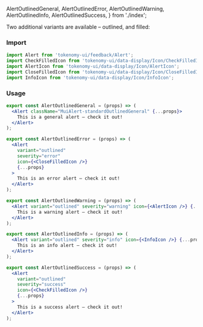   AlertOutlinedGeneral,
  AlertOutlinedError,
  AlertOutlinedWarning,
  AlertOutlinedInfo,
  AlertOutlinedSuccess,
} from './index';

<Title>Alert Variants</Title>
<Subtitle>
  Two additional variants are available – outlined, and filled:
</Subtitle>

### Import

```jsx
import Alert from 'tokenomy-ui/feedback/Alert';
import CheckFilledIcon from 'tokenomy-ui/data-display/Icon/CheckFilledIcon';
import AlertIcon from 'tokenomy-ui/data-display/Icon/AlertIcon';
import CloseFilledIcon from 'tokenomy-ui/data-display/Icon/CloseFilledIcon';
import InfoIcon from 'tokenomy-ui/data-display/Icon/InfoIcon';
```

### Usage

<AlertOutlinedGeneral />

```jsx
export const AlertOutlinedGeneral = (props) => (
  <Alert className="MuiAlert-standardOutlinedGeneral" {...props}>
    This is a general alert — check it out!
  </Alert>
);
```

<AlertOutlinedError />

```jsx
export const AlertOutlinedError = (props) => (
  <Alert
    variant="outlined"
    severity="error"
    icon={<CloseFilledIcon />}
    {...props}
  >
    This is an error alert — check it out!
  </Alert>
);
```

<AlertOutlinedWarning />

```jsx
export const AlertOutlinedWarning = (props) => (
  <Alert variant="outlined" severity="warning" icon={<AlertIcon />} {...props}>
    This is a warning alert — check it out!
  </Alert>
);
```

<AlertOutlinedInfo />

```jsx
export const AlertOutlinedInfo = (props) => (
  <Alert variant="outlined" severity="info" icon={<InfoIcon />} {...props}>
    This is an info alert — check it out!
  </Alert>
);
```

<AlertOutlinedSuccess />

```jsx
export const AlertOutlinedSuccess = (props) => (
  <Alert
    variant="outlined"
    severity="success"
    icon={<CheckFilledIcon />}
    {...props}
  >
    This is a success alert — check it out!
  </Alert>
);
```
